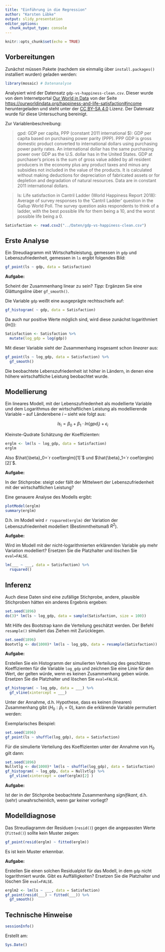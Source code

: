 ```yaml
---
title: "Einführung in die Regression"
author: "Karsten Lübke"
output: slidy_presentation
editor_options: 
  chunk_output_type: console
---
```


```r
knitr::opts_chunk$set(echo = TRUE)
```

<!-- Hinweis: Das Dokument wird erzeugt durch Klick auf `Knit`  -->


## Vorbereitungen

Zunächst müssen Pakete (nachdem sie einmalig über `install.packages()` installiert wurden) geladen werden:

<!-- Hinweis: Ein *Chunk* wird an die `Console` geschickt über den grünen Pfeil rechts oben: "Run Current Chunk" -->

```r
library(mosaic) # Datenanalyse
```

Analysiert wird der Datensatz `gdp-vs-happiness-clean.csv`. Dieser wurde von dem Internetportal [Our World in Data](https://ourworldindata.org/) von der Seite [https://ourworldindata.org/happiness-and-life-satisfaction#income](https://ourworldindata.org/happiness-and-life-satisfaction#income) heruntergeladen und steht unter der [CC BY-SA 4.0](https://creativecommons.org/licenses/by-sa/4.0/deed.de) Lizenz. Der Datensatz wurde für diese Untersuchung bereinigt.

Zur Variablenbeschreibung:

> gpd: GDP per capita, PPP (constant 2011 international $): GDP per capita based on purchasing power parity (PPP). PPP GDP is gross domestic product converted to international dollars using purchasing power parity rates. An international dollar has the same purchasing power over GDP as the U.S. dollar has in the United States. GDP at purchaser's prices is the sum of gross value added by all resident producers in the economy plus any product taxes and minus any subsidies not included in the value of the products. It is calculated without making deductions for depreciation of fabricated assets or for depletion and degradation of natural resources. Data are in constant 2011 international dollars.

> ls: Life satisfaction in Cantril Ladder (World Happiness Report 2018): Average of survey responses to the 'Cantril Ladder' question in the Gallup World Poll. The survey question asks respondents to think of a ladder, with the best possible life for them being a 10, and the worst possible life being a 0. 

<!-- Hinweis: Ggf. Pfad anpassen! -->

```r
Satisfaction <- read.csv2("../Daten/gdp-vs-happiness-clean.csv")
```

## Erste Analyse

Ein Streudiagramm mit Wirtschaftsleistung, gemessen in `gdp` und Lebenszufriedenheit, gemessen in `ls` ergibt folgendes Bild:

```r
gf_point(ls ~ gdp, data = Satisfaction)
```

**Aufgabe:**

Scheint der Zusammenhang linear zu sein? *Tipp:* Ergänzen Sie eine Glättungsline über `gf_smooth()`.


Die Variable `gdp` weißt eine ausgeprägte rechtsschiefe auf:

```r
gf_histogram( ~ gdp, data = Satisfaction)
```

Da auch nur positive Werte möglich sind, wird diese zunächst logarithmiert ($ln()$):

```r
Satisfaction <- Satisfaction %>%
  mutate(log_gdp = log(gdp))
```

Mit dieser Variable sieht der Zusammenhang insgesamt schon *linearer* aus:

```r
gf_point(ls ~ log_gdp, data = Satisfaction) %>%
  gf_smooth()
```

Die beobachtete Lebenszufriedenheit ist höher in Ländern, in denen eine höhere wirtschaftliche Leistung beobachtet wurde.

## Modellierung

Ein lineares Modell, mit der Lebenszufriedenheit als modellierte Variable und dem Logarithmus der wirtschaftlichen Leistung als modellierende Variable -- auf Länderebene $i$ -- sieht wie folgt aus:

$$ls_i=\beta_0 + \beta_1 \cdot ln(gpd_i) + \epsilon_i$$

Kleinste-Qudrate Schätzung der Koeffizienten:

```r
erglm <- lm(ls ~ log_gdp, data = Satisfaction)
erglm
```

Also $\hat{\beta}_0=`r coef(erglm)[1]`$ und $\hat{\beta}_1=`r coef(erglm)[2]`$.

**Aufgabe:**

In der Stichprobe: steigt oder fällt der Mittelwert der Lebenszufriedenheit mit der wirtschaftlichen Leistung?

Eine genauere Analyse des Modells ergibt:

```r
plotModel(erglm)
summary(erglm)
```

D.h. im Modell wird `r rsquared(erglm)` der Variation der Lebenszufriedenheit modelliert (Bestimmtheitsmaß $R^2$).

**Aufgabe:**

Wird im Modell mit der nicht-logarithmierten erklärenden Variable `gdp` mehr Variation modelliert? Ersetzen Sie die Platzhalter und löschen Sie `eval=FALSE`.

```r
lm(___ ~ ___, data = Satisfaction) %>%
  rsquared()
```

## Inferenz

Auch diese Daten sind eine zufällige Stichprobe, andere, plausible Stichproben hätten ein anderes Ergebnis ergeben:

```r
set.seed(1896)
do(3)* lm(ls ~ log_gdp, data = sample(Satisfaction, size = 100))
```

Mit Hilfe des Bootstrap kann die Verteilung geschätzt werden. Der Befehl `resample()` simuliert das Ziehen mit Zurücklegen.

```r
set.seed(1896)
Bootvtlg <- do(1000)* lm(ls ~ log_gdp, data = resample(Satisfaction))
```

**Aufgabe:**

Erstellen Sie ein Histogramm der simulierten Verteilung des geschätzen Koeffizienten für die Variable `log_gdp` und zeichnen Sie eine Linie für den Wert, der gelten würde, wenn es keinen Zusammenhang geben würde. Ersetzen Sie die Platzhalter und löschen Sie `eval=FALSE`.

```r
gf_histogram( ~ log_gdp, data = ___) %>%
  gf_vline(xintercept = ___)
```

Unter der Annahme, d.h. Hypothese, dass es keinen (linearen) Zusammenhang gibt ($H_0: \beta_1=0$), kann die erklärende Variable permutiert werden:

Exemplarisches Beispiel:

```r
set.seed(1896)
gf_point(ls ~ shuffle(log_gdp), data = Satisfaction)
```

Für die simulierte Verteilung des Koeffizienten unter der Annahme von $H_0$ gilt dann:

```r
set.seed(1896)
Nullvtlg <- do(1000)* lm(ls ~ shuffle(log_gdp), data = Satisfaction)
gf_histogram( ~ log_gdp, data = Nullvtlg) %>%
  gf_vline(xintercept = coef(erglm)[2] )
```

**Aufgabe:**

Ist der in der Stichprobe beobachtete Zusammenhang *signifikant*, d.h. (sehr) unwahrscheinlich, wenn gar keiner vorliegt?

## Modelldiagnose

Das Streudiagramm der Residuen (`resid()`) gegen die angepassten Werte (`fitted()`) sollte kein Muster zeigen:

```r
gf_point(resid(erglm) ~ fitted(erglm))
```

Es ist kein Muster erkennbar.

**Aufgabe:** 

Erstellen Sie einen solchen Residualplot für das Modell, in dem `gdp` nicht logarithmiert wurde. Gibt es Auffälligkeiten? Ersetzen Sie die Platzhalter und löschen Sie `eval=FALSE`.

```r
erglm2 <- lm(ls ~ ___, data = Satisfaction)
gf_point(resid(___) ~ fitted(___)) %>%
  gf_smooth()
```



## Technische Hinweise

```r
sessionInfo()
```

Erstellt am:

```r
Sys.Date()
```




